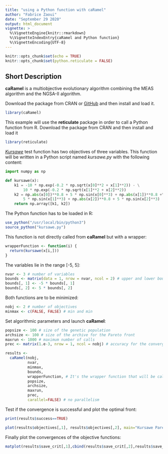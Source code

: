 ```yaml
---
title: "using a Python function with caRamel"
author: "Fabrice Zaoui"
date: "September 29 2020"
output: html_document
vignette: >
  %\VignetteEngine{knitr::rmarkdown}
  %\VignetteIndexEntry{caRamel and Python function}
  %\VignetteEncoding{UTF-8}
---
```


```r
knitr::opts_chunk$set(echo = TRUE)
knitr::opts_chunk$set(python.reticulate = FALSE)
```
## Short Description

**caRamel** is a multiobjective evolutionary algorithm combining the MEAS algorithm and the NGSA-II algorithm.

Download the package from CRAN or [GitHub](https://github.com/fzao/caRamel) and then install and load it.

```r
library(caRamel)
```

This example will use the **reticulate** package in order to call a Python function from R. Download the package from CRAN and then install and load it

```r
library(reticulate)
```

[*Kursawe*](https://en.wikipedia.org/wiki/File:Kursawe_function.pdf) test function has two objectives of three variables. This function will be written in a Python script named *kursawe.py* with the following content:

```python
import numpy as np

def kursawe(x):
    k1 = -10 * np.exp(-0.2 * np.sqrt(x[0]**2 + x[1]**2)) - \
        10 * np.exp(-0.2 * np.sqrt(x[1]**2 + x[2]**2))
    k2 = np.abs(x[0])**0.8 + 5 * np.sin(x[0]**3) + np.abs(x[1])**0.8 +\
        5 * np.sin(x[1]**3) + np.abs(x[2])**0.8 + 5 * np.sin(x[2]**3)
    return np.array([k1, k2])
```

The Python function has to be loaded in R:

```r
use_python("/usr/local/bin/python3")
source_python("kursawe.py")
```


This function is not directly called from **caRamel** but with a wrapper:

```r
wrapperFunction <- function(i) {
  return(kursawe(x[i,]))
}
```

The variables lie in the range [-5, 5]:

```r
nvar <- 3 # number of variables
bounds <- matrix(data = 1, nrow = nvar, ncol = 2) # upper and lower bounds
bounds[, 1] <- -5 * bounds[, 1]
bounds[, 2] <- 5 * bounds[, 2]
```

Both functions are to be minimized:

```r
nobj <- 2 # number of objectives
minmax <- c(FALSE, FALSE) # min and min
```

Set algorithmic parameters and launch **caRamel**:

```r
popsize <- 100 # size of the genetic population
archsize <- 100 # size of the archive for the Pareto front
maxrun <- 1000 # maximum number of calls
prec <- matrix(1.e-3, nrow = 1, ncol = nobj) # accuracy for the convergence phase

results <- 
  caRamel(nobj,
          nvar,
          minmax,
          bounds,
          wrapperFunction, # It's the wrapper function that will be called
          popsize,
          archsize,
          maxrun,
          prec,
          carallel=FALSE) # no parallelism
```

Test if the convergence is successful and plot the optimal front:

```r
print(results$success==TRUE)

plot(results$objectives[,1], results$objectives[,2], main="Kursawe Pareto front", xlab="Objective #1", ylab="Objective #2")
```

Finally plot the convergences of the objective functions:

```r
matplot(results$save_crit[,1],cbind(results$save_crit[,2],results$save_crit[,3]),type="l",col=c("blue","red"), main="Convergence", xlab="Number of calls", ylab="Objectives values")
```

